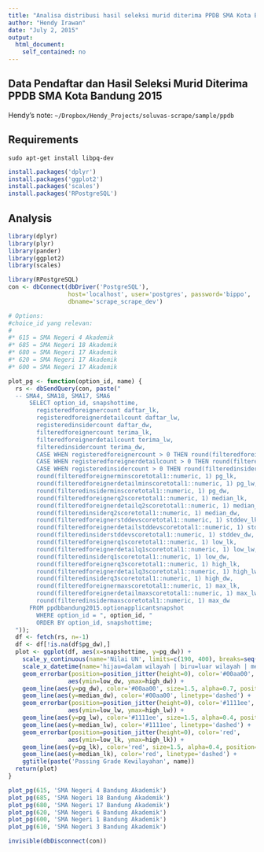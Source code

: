 ```yaml
---
title: "Analisa distribusi hasil seleksi murid diterima PPDB SMA Kota Bandung 2015"
author: "Hendy Irawan"
date: "July 2, 2015"
output:
  html_document:
    self_contained: no
---
```


## Data Pendaftar dan Hasil Seleksi Murid Diterima PPDB SMA Kota Bandung 2015

Hendy's note: `~/Dropbox/Hendy_Projects/soluvas-scrape/sample/ppdb`

## Requirements

```
sudo apt-get install libpq-dev
```

```r
install.packages('dplyr')
install.packages('ggplot2')
install.packages('scales')
install.packages('RPostgreSQL')
```

## Analysis

```r
library(dplyr)
library(plyr)
library(pander)
library(ggplot2)
library(scales)
```

```r
library(RPostgreSQL)
con <- dbConnect(dbDriver('PostgreSQL'),
                 host='localhost', user='postgres', password='bippo',
                 dbname='scrape_scrape_dev')

# Options:
#choice_id yang relevan:
#
#* 615 = SMA Negeri 4 Akademik
#* 685 = SMA Negeri 18 Akademik
#* 680 = SMA Negeri 17 Akademik
#* 620 = SMA Negeri 17 Akademik
#* 600 = SMA Negeri 17 Akademik

plot_pg <- function(option_id, name) {
  rs <- dbSendQuery(con, paste("
  -- SMA4, SMA18, SMA17, SMA6
      SELECT option_id, snapshottime,
        registeredforeignercount daftar_lk,
        registeredforeignerdetailcount daftar_lw,
        registeredinsidercount daftar_dw,
        filteredforeignercount terima_lk,
        filteredforeignerdetailcount terima_lw,
        filteredinsidercount terima_dw,
        CASE WHEN registeredforeignercount > 0 THEN round(filteredforeignercount*100/registeredforeignercount) || '%' ELSE '' END rasio_terima_lk,
        CASE WHEN registeredforeignerdetailcount > 0 THEN round(filteredforeignerdetailcount*100/registeredforeignerdetailcount) || '%' ELSE '' END rasio_terima_lw,
        CASE WHEN registeredinsidercount > 0 THEN round(filteredinsidercount*100/registeredinsidercount) || '%' ELSE '' END rasio_terima_dw,
        round(filteredforeignerminscoretotal1::numeric, 1) pg_lk,
        round(filteredforeignerdetailminscoretotal1::numeric, 1) pg_lw,
        round(filteredinsiderminscoretotal1::numeric, 1) pg_dw,
        round(filteredforeignerq2scoretotal1::numeric, 1) median_lk,
        round(filteredforeignerdetailq2scoretotal1::numeric, 1) median_lw,
        round(filteredinsiderq2scoretotal1::numeric, 1) median_dw,
        round(filteredforeignerstddevscoretotal1::numeric, 1) stddev_lk,
        round(filteredforeignerdetailstddevscoretotal1::numeric, 1) stddev_lw,
        round(filteredinsiderstddevscoretotal1::numeric, 1) stddev_dw,
        round(filteredforeignerq1scoretotal1::numeric, 1) low_lk,
        round(filteredforeignerdetailq1scoretotal1::numeric, 1) low_lw,
        round(filteredinsiderq1scoretotal1::numeric, 1) low_dw,
        round(filteredforeignerq3scoretotal1::numeric, 1) high_lk,
        round(filteredforeignerdetailq3scoretotal1::numeric, 1) high_lw,
        round(filteredinsiderq3scoretotal1::numeric, 1) high_dw,
        round(filteredforeignermaxscoretotal1::numeric, 1) max_lk,
        round(filteredforeignerdetailmaxscoretotal1::numeric, 1) max_lw,
        round(filteredinsidermaxscoretotal1::numeric, 1) max_dw
      FROM ppdbbandung2015.optionapplicantsnapshot
        WHERE option_id = ", option_id, "
        ORDER BY option_id, snapshottime;
  "));
  df <- fetch(rs, n=-1)
  df <- df[!is.na(df$pg_dw),]
  plot <- ggplot(df, aes(x=snapshottime, y=pg_dw)) +
    scale_y_continuous(name='Nilai UN', limits=c(190, 400), breaks=seq(150, 400, by=10)) +
    scale_x_datetime(name='hijau=dalam wilayah | biru=luar wilayah | merah=luar kota') +
    geom_errorbar(position=position_jitter(height=0), color='#00aa00',
                 aes(ymin=low_dw, ymax=high_dw)) +
    geom_line(aes(y=pg_dw), color='#00aa00', size=1.5, alpha=0.7, position=position_jitter(height=1)) +
    geom_line(aes(y=median_dw), color='#00aa00', linetype='dashed') +
    geom_errorbar(position=position_jitter(height=0), color='#1111ee',
                 aes(ymin=low_lw, ymax=high_lw)) +
    geom_line(aes(y=pg_lw), color='#1111ee', size=1.5, alpha=0.4, position=position_jitter(height=1)) +
    geom_line(aes(y=median_lw), color='#1111ee', linetype='dashed') +
    geom_errorbar(position=position_jitter(height=0), color='red',
                 aes(ymin=low_lk, ymax=high_lk)) +
    geom_line(aes(y=pg_lk), color='red', size=1.5, alpha=0.4, position=position_jitter(height=1)) +
    geom_line(aes(y=median_lk), color='red', linetype='dashed') +
    ggtitle(paste('Passing Grade Kewilayahan', name))
  return(plot)
}

plot_pg(615, 'SMA Negeri 4 Bandung Akademik')
plot_pg(685, 'SMA Negeri 18 Bandung Akademik')
plot_pg(680, 'SMA Negeri 17 Bandung Akademik')
plot_pg(620, 'SMA Negeri 6 Bandung Akademik')
plot_pg(600, 'SMA Negeri 1 Bandung Akademik')
plot_pg(610, 'SMA Negeri 3 Bandung Akademik')

invisible(dbDisconnect(con))
```
